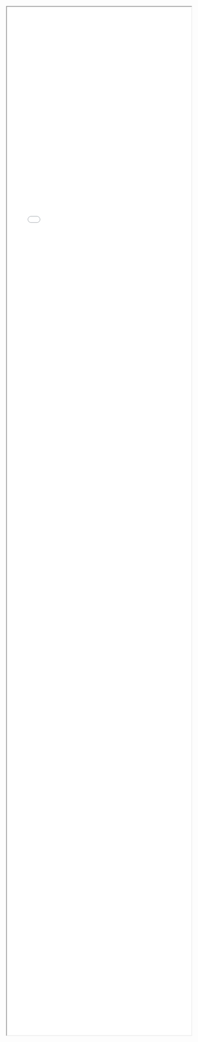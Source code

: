 <iframe style="width:100%; height: 70vh;" src="html/map_london_2018_residence_group.html" title="Map"></iframe>
